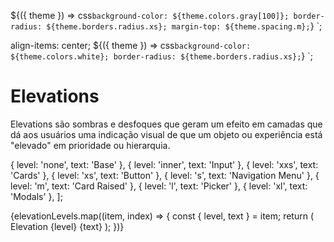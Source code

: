 
<Meta title="Tokens/Elevations" component={elevationsToken} />

  ${({ theme }) => css`
    background-color: ${theme.colors.gray[100]};
    border-radius: ${theme.borders.radius.xs};
    margin-top: ${theme.spacing.m};
  `}
`;

  align-items: center;
  ${({ theme }) => css`
    background-color: ${theme.colors.white};
    border-radius: ${theme.borders.radius.xs};
  `}
`;

# Elevations

Elevations são sombras e desfoques que geram um efeito em camadas que dá aos usuários uma indicação visual de que um objeto ou experiência está "elevado" em prioridade ou hierarquia.

  { level: 'none', text: 'Base' },
  { level: 'inner', text: 'Input' },
  { level: 'xxs', text: 'Cards' },
  { level: 'xs', text: 'Button' },
  { level: 's', text: 'Navigation Menu' },
  { level: 'm', text: 'Card Raised' },
  { level: 'l', text: 'Picker' },
  { level: 'xl', text: 'Modals' },
];

<Story name="Elevations">
  <GridBackground padding={{ xs: 's' }} justifyContent={{ xs: 'space-between' }}>
    {elevationLevels.map((item, index) => {
      const { level, text } = item;
      return (
        <Column xs={12} s={6} m={3} padding={{ xs: 's' }} key={`elevations-${index - 1}`}>
          <ViewBorder
            inline={{ xs: false }}
            padding={{ xs: 'l', m: 'xl' }}
            style={{ boxShadow: elevationsToken[level] }}
          >
            <Text as="b">Elevation {level}</Text>
            <Text>{text}</Text>
          </ViewBorder>
        </Column>
      );
    })}
  </GridBackground>
</Story>
